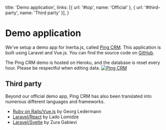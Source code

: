 
  title: 'Demo application',
  links: [{ url: '#top', name: 'Official' }, { url: '#third-party', name: 'Third party' }],
}

# Demo application

We've setup a demo app for Inertia.js, called [Ping CRM](https://demo.inertiajs.com). This application is built using Laravel and Vue.js. You can find the source code on [GitHub](https://github.com/inertiajs/pingcrm).

<Notice>
  The Ping CRM demo is hosted on Heroku, and the database is reset every hour. Please be respectful when editing data.
</Notice>

<a href="https://demo.inertiajs.com">
  <img className="w-full h-auto rounded" src="/static/pingcrm.png" alt="Ping CRM" />
</a>

## Third party

Beyond our official demo app, Ping CRM has also been translated into numerous different languages and frameworks.

- [Ruby on Rails/Vue.js](https://github.com/ledermann/pingcrm/) by Georg Ledermann
- [Laravel/React](https://github.com/Landish/pingcrm-react) by Lado Lomidze
- [Laravel/Svelte](https://github.com/zgabievi/pingcrm-svelte) by Zura Gabievi
